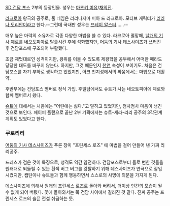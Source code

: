 [[SD 건담 포스]] 2부의 등장인물. 성우는 [[마츠키 미유]]/[[채의진]].

[[라크로아]] 왕국의 공주로, 풀 네임은 리리나지마 미아 드 라크로아. 모티브 캐릭터가 [[리리나 도리안]]이라고 한다.--그런데 국내판 성우는 [[프레이 알스터]]......--

매우 높은 마력의 소유자로 각종 다양한 마법을 쓸 수 있다. 라크로아 멸망때, [[날개의 기사 제로]]를 [[네오토피아]]로 탈출시킨 후에 석화했지만, [[어둠의 기사 데스사이즈]]가 쓰러진 후 건담포스에 구조되어 부활했다. 

조금 제멋대로인 성격이지만, 왕위를 이을 수 있도록 제왕학을 공부해서 어떠한 때라도 당당한 태도를 바꾸지 않는다. 하지만, 그것 때문인지 [[천연]] 속성이 보이기도. 처음은 건담포스를 자기 부하로 생각하고 있었지만, 아크 천지성에서의 싸움에서는 마법으로 대활약.

후반부에는 건담포스 멤버로 정식 가입. 후일담에서도 슈트가 사는 네오토피아에 제로와 함께 멤버로서 왔다. 

[[슈트]]에 대해서는 처음에는 "어린애는 싫다."고 말하고 있었지만, 점차점차 마음이 생긴 것으로 보인다. 페이퍼 플랜으로 끝난 2부 기획에서는 슈트-세라-리리 공주의 3각관계 계획도 있었다고 한다.

=== 쿠로리리 ===
[[어둠의 기사 데스사이즈]]가 푸른 장미 "프린세스 로즈" 에 마법을 걸어 만들어 낸 가짜 리리공주. 

드레스가 검은 것이 특징으로, 성격도 약간 얌전하다. 건담포스로부터 돌로 변한 것들을 원래대로 되돌릴 수 있는 흰색 버그 버그를 강탈하기 위해 데스사이즈가 연극으로 잠입시켰지만, 캡틴이나 슈트들과 함께 행동하면서 스스로의 사명에 의문을 가지게 된다.

데스사이즈에 의해서 원래의 프린세스 로즈로 돌아와 버려서, 더이상 인간의 모습이 될 수 없게 되어 버렸다. 꽃에 돌아와서는 쭉 건담 사이에서 길러진 것 같다. 진짜 공주는 프린세스 로즈의 슬픈 전설 취급하는 듯.
